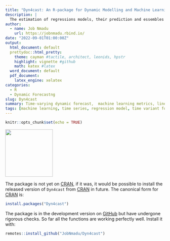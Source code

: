 ```yaml
---
title: "Dyn4cast: An R-package for Dynamic Modelling and Machine Learning Environment"
description: |
  The estimation of regressions models, their prediction and essembles are used to forecast COVID-19 distribution in Nigeria
author:
  - name: Job Nmadu
    url: https://jobnmadu.rbind.io/
date: "2022-09-01T01:00:00Z"
output:
  html_document: default
  prettydoc::html_pretty:
    theme: cayman #tactile, architect, leonids, hpstr
    highlight: vignette #github
    math: katex #latex
  word_document: default
  pdf_document: 
    latex_engine: xelatex
categories:
  - R
  - Dynamic Forecastng
slug: Dyn4cast
summary: Time-varying dynamic forecast,  machine learning metrics, linear systems transformation, Mallow's Cp of economic data for national development.
tags: [machine learning, time series, regression model, time variant forecasting, Mallows Cp]
---
```


```r
knitr::opts_chunk$set(echo = TRUE)
```

<img src="https://github.com/JobNmadu/Dyn4cast/blob/master/man/figures/logo.png" align="center" alt="" width="150" height="150" /> 


The package is not yet on [CRAN](https://cran.r-project.org/), if it was, it would be possible to install the released version of `Dyn4cast` from [CRAN](https://cran.r-project.org/) in future. The canonical form for [CRAN](https://cran.r-project.org/) is:

```r 
install.packages("Dyn4cast")
```

The package is in the development version on [GitHub](https://github.com/JobNmadu/Dyn4cast) but have undergone rigorous checks. So far all the functions are working perfectly well. Install it with:

```r
remotes::install_github("JobNmadu/Dyn4cast")
```
